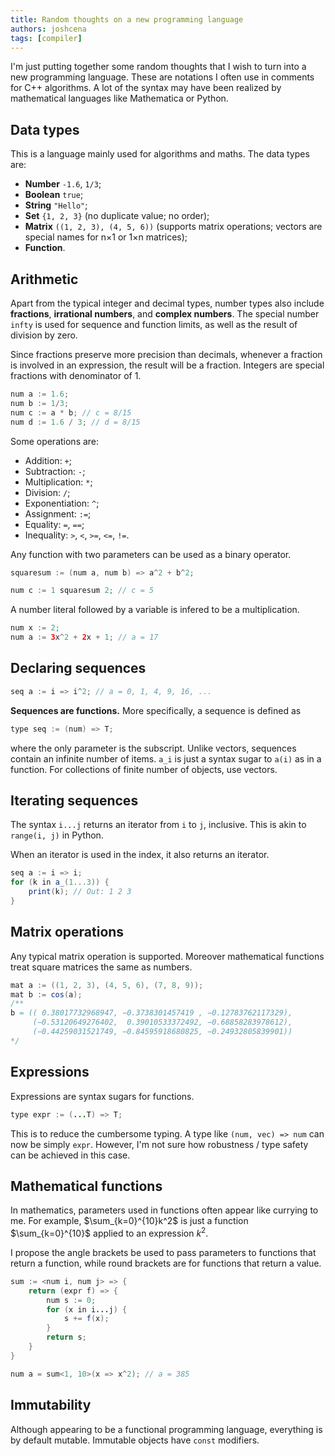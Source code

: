 ```yaml
---
title: Random thoughts on a new programming language
authors: joshcena
tags: [compiler]
---
```


I'm just putting together some random thoughts that I wish to turn into a new programming language. These are notations I often use in comments for C++ algorithms. A lot of the syntax may have been realized by mathematical languages like Mathematica or Python.

<!-- truncate -->

## Data types

This is a language mainly used for algorithms and maths. The data types are:

- **Number** `-1.6`, `1/3`;
- **Boolean** `true`;
- **String** `"Hello"`;
- **Set** `{1, 2, 3}` (no duplicate value; no order);
- **Matrix** `((1, 2, 3), (4, 5, 6))` (supports matrix operations; vectors are special names for n×1 or 1×n matrices);
- **Function**.

## Arithmetic

Apart from the typical integer and decimal types, number types also include **fractions**, **irrational numbers**, and **complex numbers**. The special number `infty` is used for sequence and function limits, as well as the result of division by zero.

Since fractions preserve more precision than decimals, whenever a fraction is involved in an expression, the result will be a fraction. Integers are special fractions with denominator of 1.

```java
num a := 1.6;
num b := 1/3;
num c := a * b; // c = 8/15
num d := 1.6 / 3; // d = 8/15
```

Some operations are:

- Addition: `+`;
- Subtraction: `-`;
- Multiplication: `*`;
- Division: `/`;
- Exponentiation: `^`;
- Assignment: `:=`;
- Equality: `=`, `==`;
- Inequality: `>`, `<`, `>=`, `<=`, `!=`.

Any function with two parameters can be used as a binary operator.

```java
squaresum := (num a, num b) => a^2 + b^2;

num c := 1 squaresum 2; // c = 5
```

A number literal followed by a variable is infered to be a multiplication.

```java
num x := 2;
num a := 3x^2 + 2x + 1; // a = 17
```

## Declaring sequences

```java
seq a := i => i^2; // a = 0, 1, 4, 9, 16, ...
```

**Sequences are functions.** More specifically, a sequence is defined as

```java
type seq := (num) => T;
```

where the only parameter is the subscript. Unlike vectors, sequences contain an infinite number of items. `a_i` is just a syntax sugar to `a(i)` as in a function. For collections of finite number of objects, use vectors.

## Iterating sequences

The syntax `i...j` returns an iterator from `i` to `j`, inclusive. This is akin to `range(i, j)` in Python.

When an iterator is used in the index, it also returns an iterator.

```java
seq a := i => i;
for (k in a_(1...3)) {
    print(k); // Out: 1 2 3
}
```

## Matrix operations

Any typical matrix operation is supported. Moreover mathematical functions treat square matrices the same as numbers.

```java
mat a := ((1, 2, 3), (4, 5, 6), (7, 8, 9));
mat b := cos(a);
/**
b = (( 0.38017732968947, −0.3738301457419 , −0.12783762117329),
     (−0.53120649276402,  0.39010533372492, −0.68858283978612),
     (−0.44259031521749, −0.84595918680825, −0.24932805839901))
*/
```

## Expressions

Expressions are syntax sugars for functions.

```java
type expr := (...T) => T;
```

This is to reduce the cumbersome typing. A type like `(num, vec) => num` can now be simply `expr`. However, I'm not sure how robustness / type safety can be achieved in this case.

## Mathematical functions

In mathematics, parameters used in functions often appear like currying to me. For example, $\sum_{k=0}^{10}k^2$ is just a function $\sum_{k=0}^{10}$ applied to an expression $k^2$.

I propose the angle brackets be used to pass parameters to functions that return a function, while round brackets are for functions that return a value.

```java
sum := <num i, num j> => {
    return (expr f) => {
        num s := 0;
        for (x in i...j) {
            s += f(x);
        }
        return s;
    }
}

num a = sum<1, 10>(x => x^2); // a = 385
```

## Immutability

Although appearing to be a functional programming language, everything is by default mutable. Immutable objects have `const` modifiers.
